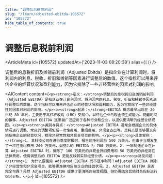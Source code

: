 ```yaml
---
title: "调整后息税前利润"
slug: "/learn/adjusted-ebitda-105572"
id: "105572"
hide_table_of_contents: true
---
```



# 调整后息税前利润

<ArticleMeta id={105572} updatedAt={'2023-11-03 08:20:38'} alias={`[]`} />
<div className='border-solid border-b border-t-0 my-4 border-[var(--ifm-color-gray-300)]' />

调整后的息税折旧及摊销前利润（Adjusted Ebitda）是指企业在计算利润时，将利润内的利息、税收、折旧和摊销等因素进行调整后的数值。这个指标可以用来评估企业的经营状况和盈利能力，因为它排除了一些非经营性的因素对利润的影响。

<AIContent content={`<p><strong>定义：</strong>调整后的息税折旧及摊销前利润（Adjusted EBITDA）是指企业在计算利润时，将利润内的利息、税收、折旧和摊销等因素进行调整后的数值。这个指标可以用来评估企业的经营状况和盈利能力，因为它排除了一些非经营性的因素对利润的影响。</p><p><strong>起源：</strong>EBITDA 概念最早出现在 20 世纪 80 年代，主要用于高杠杆收购（LBO）交易中，以评估企业的现金流生成能力。随着时间的推移，Adjusted EBITDA 逐渐被广泛应用于各种行业和企业，以提供更清晰的经营业绩视图。</p><p><strong>类别与特点：</strong>Adjusted EBITDA 通常会根据企业的具体情况进行调整，常见的调整项包括一次性费用、重组费用、非现金支出等。其特点是能够更真实地反映企业的经营状况，排除非经常性和非现金项目的影响。</p><p><strong>具体案例：</strong>1. 某科技公司在进行季度财报时，报告的净利润为 500 万美元，但由于当期发生了一次性重组费用 200 万美元，调整后的 EBITDA 为 700 万美元。2. 一家制造企业在计算 Adjusted EBITDA 时，排除了 100 万美元的非现金折旧费用和 50 万美元的非经常性法律费用，使得调整后的 EBITDA 更能反映其实际经营业绩。</p><p><strong>常见问题：</strong>1. 为什么要使用 Adjusted EBITDA 而不是净利润？Adjusted EBITDA 排除了非经营性和非现金项目，能够更准确地反映企业的经营状况。2. Adjusted EBITDA 是否完全可靠？虽然 Adjusted EBITDA 提供了更清晰的经营视图，但仍需结合其他财务指标进行综合分析。</p>`} id={105572} />
